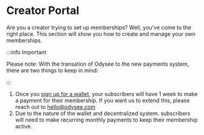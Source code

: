 # Creator Portal

Are you a creator trying to set up memberships? Well, you've come to the right place. This section will show you how to create and manage your own memberships.

:::info Important

Please note: With the transation of Odysee to the new payments system, there are two things to keep in mind:

:::

1. Once you [sign up for a wallet](https://help.odysee.tv/category-monetization/setup), your subscribers will have 1 week to make a payment for their membership. If you want us to extend this, please reach out to hello@odysee.com
2. Due to the nature of the wallet and decentralized system. subscribers will need to make recurring monthly payments to keep their membership active. 

<CategoryCards/>
